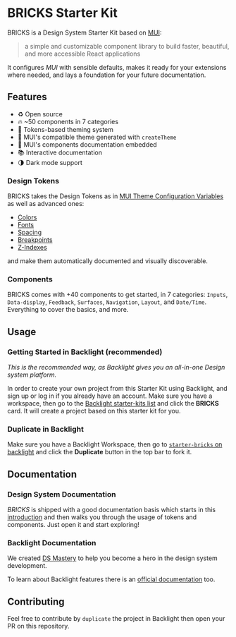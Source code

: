 
# BRICKS Starter Kit

BRICKS is a Design System Starter Kit based on [MUI](https://mui.com/):

> a simple and customizable component library to build faster, beautiful,
> and more accessible React applications

It configures _MUI_ with sensible defaults, makes it ready for your extensions
where needed, and lays a foundation for your future documentation.

## Features

- ♻️ Open source
- 🔥 ~50 components in 7 categories
- 🎨 Tokens-based theming system
- 🧱 MUI's compatible theme generated with `createTheme`
- 📖 MUI's components documentation embedded
- 📚 Interactive documentation
- 🌗 Dark mode support

### Design Tokens

BRICKS takes the Design Tokens as in [MUI Theme Configuration Variables](https://mui.com/customization/theming/#theme-configuration-variables)
as well as advanced ones:

- [Colors](../../colors/doc/colors)
- [Fonts](../../fonts/doc/fonts)
- [Spacing](../../spacing/doc/spacing)
- [Breakpoints](../../breakpoints/doc/breakpoints)
- [Z-Indexes](../../z-index/doc/z-index)

and make them automatically documented and visually discoverable.

### Components

BRICKS comes with +40 components to get started, in 7 categories:
`Inputs`, `Data-display`, `Feedback`, `Surfaces`, `Navigation`, `Layout`, and `Date/Time`.
Everything to cover the basics, and more.

## Usage

### Getting Started in Backlight (recommended)

_This is the recommended way, as Backlight gives you an all-in-one
Design system platform._

In order to create your own project from this Starter Kit using Backlight,
and sign up or log in if you already have an account.
Make sure you have a workspace, then go to the
[Backlight starter-kits list](https://backlight.dev/starter-kits) and click
the **BRICKS** card. It will create a project based on this starter kit for you.

### Duplicate in Backlight

Make sure you have a Backlight Workspace, then go to
[`starter-bricks` on backlight](https://backlight.dev/edit/k0DvZztNuwmS6XnXoohE/)
and click the **Duplicate** button in the top bar to fork it.

## Documentation

### Design System Documentation

_BRICKS_ is shipped with a good documentation basis which starts in this
[introduction](https://backlight.dev/doc/k0DvZztNuwmS6XnXoohE/introduction/doc/index.mdx)
and then walks you through the usage of tokens and components.
Just open it and start exploring!

### Backlight Documentation

We created [DS Mastery](https://backlight.dev/mastery/) to help you become a hero in
the design system development.

To learn about Backlight features there is an
[official documentation](https://backlight.dev/docs/) too.

## Contributing

Feel free to contribute by `duplicate` the project in Backlight then open your PR on this repository.
